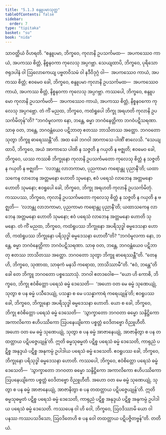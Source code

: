 ```yaml
---
title: "5.1.3 စန္ဒူပမာသုတ္တ"
tableOfContents: false
sidebar:
  order: 7
type: "tipitaka"
basket: "su"
book: "nida"
---
```



<DynamicBreadcrumb />

<Division number="146" book="nida">

<Paragraph number="911" book="nida">
သာဝတ္ထိယံ ဝိဟရတိ. “စန္ဒူပမာ, ဘိက္ခဝေ, ကုလာနိ ဥပသင်္ကမထ—  အပကဿေဝ ကာယံ, အပကဿ စိတ္တံ, နိစ္စနဝကာ ကုလေသု အပ္ပဂဗ္ဘာ. သေယျထာပိ, ဘိက္ခဝေ, ပုရိသော ဇရုဒပါနံ ဝါ ဩလောကေယျ ပဗ္ဗတဝိသမံ ဝါ နဒီဝိဒုဂ္ဂံ ဝါ—  အပကဿေဝ ကာယံ, အပကဿ စိတ္တံ; ဧဝမေဝ ခေါ, ဘိက္ခဝေ, စန္ဒူပမာ ကုလာနိ ဥပသင်္ကမထ—  အပကဿေဝ ကာယံ, အပကဿ စိတ္တံ, နိစ္စနဝကာ ကုလေသု အပ္ပဂဗ္ဘာ.
</Paragraph>

<Paragraph number="912" book="nida">
ကဿပေါ, ဘိက္ခဝေ, စန္ဒူပမော ကုလာနိ ဥပသင်္ကမတိ—  အပကဿေဝ ကာယံ, အပကဿ စိတ္တံ, နိစ္စနဝကော ကုလေသု အပ္ပဂဗ္ဘော. တံ ကိံ မညထ, ဘိက္ခဝေ, ကထံရူပေါ ဘိက္ခု အရဟတိ ကုလာနိ ဥပသင်္ကမိတုန်”တိ? “ဘဂဝံမူလကာ နော, ဘန္တေ, ဓမ္မာ ဘဂဝံနေတ္တိကာ ဘဂဝံပဋိသရဏာ. သာဓု ဝတ, ဘန္တေ, ဘဂဝန္တံယေဝ ပဋိဘာတု ဧတဿ ဘာသိတဿ အတ္ထော. ဘဂဝတော သုတွာ ဘိက္ခူ ဓာရေဿန္တီ”တိ.
</Paragraph>

<Paragraph number="913" book="nida">
အထ ခေါ ဘဂဝါ အာကာသေ ပါဏိံ စာလေသိ. “သေယျထာပိ, ဘိက္ခဝေ, အယံ အာကာသေ ပါဏိ န သဇ္ဇတိ န ဂယှတိ န ဗဇ္ဈတိ; ဧဝမေဝ ခေါ, ဘိက္ခဝေ, ယဿ ကဿစိ ဘိက္ခုနော ကုလာနိ ဥပသင်္ကမတော ကုလေသု စိတ္တံ န သဇ္ဇတိ န ဂယှတိ န ဗဇ္ဈတိ—  ‘လဘန္တု လာဘကာမာ, ပုညကာမာ ကရောန္တု ပုညာနီ’တိ; ယထာသကေန လာဘေန အတ္တမနော ဟောတိ သုမနော, ဧဝံ ပရေသံ လာဘေန အတ္တမနော ဟောတိ သုမနော; ဧဝရူပေါ ခေါ, ဘိက္ခဝေ, ဘိက္ခု အရဟတိ ကုလာနိ ဥပသင်္ကမိတုံ.
</Paragraph>

<Paragraph number="914" book="nida">
ကဿပဿ, ဘိက္ခဝေ, ကုလာနိ ဥပသင်္ကမတော ကုလေသု စိတ္တံ န သဇ္ဇတိ န ဂယှတိ န ဗဇ္ဈတိ—  ‘လဘန္တု လာဘကာမာ, ပုညကာမာ ကရောန္တု ပုညာနီ’တိ; ယထာသကေန လာဘေန အတ္တမနော ဟောတိ သုမနော; ဧဝံ ပရေသံ လာဘေန အတ္တမနော ဟောတိ သုမနော.
</Paragraph>

<Paragraph number="915" book="nida">
တံ ကိံ မညထ, ဘိက္ခဝေ, ကထံရူပဿ ဘိက္ခုနော အပရိသုဒ္ဓါ ဓမ္မဒေသနာ ဟောတိ, ကထံရူပဿ ဘိက္ခုနော ပရိသုဒ္ဓါ ဓမ္မဒေသနာ ဟောတီ”တိ? “ဘဂဝံမူလကာ နော, ဘန္တေ, ဓမ္မာ ဘဂဝံနေတ္တိကာ ဘဂဝံပဋိသရဏာ. သာဓု ဝတ, ဘန္တေ, ဘဂဝန္တံယေဝ ပဋိဘာတု ဧတဿ ဘာသိတဿ အတ္ထော. ဘဂဝတော သုတွာ ဘိက္ခူ ဓာရေဿန္တီ”တိ. “တေန ဟိ, ဘိက္ခဝေ, သုဏာထ, သာဓုကံ မနသိ ကရောထ, ဘာသိဿာမီ”တိ. “ဧဝံ, ဘန္တေ”တိ ခေါ တေ ဘိက္ခူ ဘဂဝတော ပစ္စဿောသုံ. ဘဂဝါ ဧတဒဝေါစ—
</Paragraph>

<Paragraph number="916" book="nida">
“ယော ဟိ ကောစိ, ဘိက္ခဝေ, ဘိက္ခု ဧဝံစိတ္တော ပရေသံ ဓမ္မံ ဒေသေတိ—  ‘အဟော ဝတ မေ ဓမ္မံ သုဏေယျုံ, သုတွာ စ ပန ဓမ္မံ ပသီဒေယျုံ, ပသန္နာ စ မေ ပသန္နာကာရံ ကရေယျုန်’တိ; ဧဝရူပဿ ခေါ, ဘိက္ခဝေ, ဘိက္ခုနော အပရိသုဒ္ဓါ ဓမ္မဒေသနာ ဟောတိ.
</Paragraph>

<Paragraph number="917" book="nida">
ယော စ ခေါ, ဘိက္ခဝေ, ဘိက္ခု ဧဝံစိတ္တော ပရေသံ ဓမ္မံ ဒေသေတိ—  ‘သွာက္ခာတော ဘဂဝတာ ဓမ္မော သန္ဒိဋ္ဌိကော အကာလိကော ဧဟိပဿိကော ဩပနေယျိကော ပစ္စတ္တံ ဝေဒိတဗ္ဗော ဝိညူဟီတိ. အဟော ဝတ မေ ဓမ္မံ သုဏေယျုံ, သုတွာ စ ပန ဓမ္မံ အာဇာနေယျုံ, အာဇာနိတွာ စ ပန တထတ္တာယ ပဋိပဇ္ဇေယျုန်’တိ. ဣတိ ဓမ္မသုဓမ္မတံ ပဋိစ္စ ပရေသံ ဓမ္မံ ဒေသေတိ, ကာရုညံ ပဋိစ္စ အနုဒ္ဒယံ ပဋိစ္စ အနုကမ္ပံ ဥပါဒါယ ပရေသံ ဓမ္မံ ဒေသေတိ. ဧဝရူပဿ ခေါ, ဘိက္ခဝေ, ဘိက္ခုနော ပရိသုဒ္ဓါ ဓမ္မဒေသနာ ဟောတိ.
</Paragraph>

<Paragraph number="918" book="nida">
ကဿပေါ, ဘိက္ခဝေ, ဧဝံစိတ္တော ပရေသံ ဓမ္မံ ဒေသေတိ—  ‘သွာက္ခာတော ဘဂဝတာ ဓမ္မော သန္ဒိဋ္ဌိကော အကာလိကော ဧဟိပဿိကော ဩပနေယျိကော ပစ္စတ္တံ ဝေဒိတဗ္ဗော ဝိညူဟီတိ. အဟော ဝတ မေ ဓမ္မံ သုဏေယျုံ, သုတွာ စ ပန ဓမ္မံ အာဇာနေယျုံ, အာဇာနိတွာ စ ပန တထတ္တာယ ပဋိပဇ္ဇေယျုန်’တိ. ဣတိ ဓမ္မသုဓမ္မတံ ပဋိစ္စ ပရေသံ ဓမ္မံ ဒေသေတိ, ကာရုညံ ပဋိစ္စ အနုဒ္ဒယံ ပဋိစ္စ အနုကမ္ပံ ဥပါဒါယ ပရေသံ ဓမ္မံ ဒေသေတိ. ကဿပေန ဝါ ဟိ ဝေါ, ဘိက္ခဝေ, ဩဝဒိဿာမိ ယော ဝါ ပနဿ ကဿပသဒိသော, ဩဝဒိတေဟိ စ ပန ဝေါ တထတ္တာယ ပဋိပဇ္ဇိတဗ္ဗန်”တိ.

</Paragraph>
</Division>

<Paragraph number="919" type="center" book="nida">
တတိယံ.
</Paragraph>